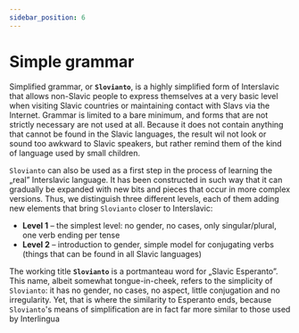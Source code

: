 ```yaml
---
sidebar_position: 6
---
```



# Simple grammar

Simplified grammar, or **`Slovianto`**, is a highly simplified form of Interslavic that allows non-Slavic people to express themselves at a very basic level when visiting Slavic countries or maintaining contact with Slavs via the Internet. Grammar is limited to a bare minimum, and forms that are not strictly necessary are not used at all. Because it does not contain anything that cannot be found in the Slavic languages, the result wil not look or sound too awkward to Slavic speakers, but rather remind them of the kind of language used by small children.

`Slovianto` can also be used as a first step in the process of learning the „real” Interslavic language. It has been constructed in such way that it can gradually be expanded with new bits and pieces that occur in more complex versions. Thus, we distinguish three different levels, each of them adding new elements that bring `Slovianto` closer to Interslavic:

- **Level 1** – the simplest level: no gender, no cases, only singular/plural, one verb ending per tense
- **Level 2** – introduction to gender, simple model for conjugating verbs (things that can be found in all Slavic languages)

The working title **`Slovianto`** is a portmanteau word for „Slavic Esperanto”. This name, albeit somewhat tongue-in-cheek, refers to the simplicity of `Slovianto`: it has no gender, no cases, no aspect, little conjugation and no irregularity. Yet, that is where the similarity to Esperanto ends, because `Slovianto`'s means of simplification are in fact far more similar to those used by Interlingua

<DocCardList />
